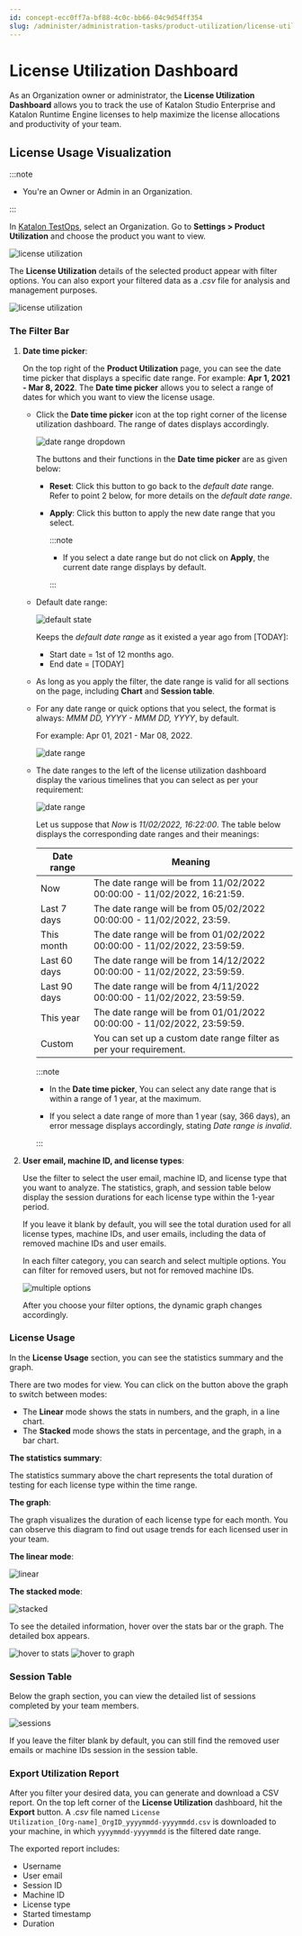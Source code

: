 ```yaml
---
id: concept-ecc0ff7a-bf88-4c0c-bb66-04c9d54ff354
slug: /administer/administration-tasks/product-utilization/license-utilization-dashboard
---
```


# License Utilization Dashboard

As an Organization owner or administrator, the **License Utilization Dashboard** allows you to track the use of Katalon Studio Enterprise and Katalon Runtime Engine licenses to help maximize the license allocations and productivity of your team.

## License Usage Visualization


:::note

-   You're an Owner or Admin in an Organization.

:::

In [Katalon TestOps](https://testops.katalon.io/), select an Organization. Go to **Settings &gt; Product Utilization** and choose the product you want to view.

<img src="https://github.com/katalon-studio/docs-images/raw/master/katalon-studio/docs/license-utilization-dashboard/K.S.E-8.2.5-license-utilization-dashboard-settings-product_utilization.PNG" alt="license utilization" />

The **License Utilization** details of the selected product appear with filter options. You can also export your filtered data as a *.csv* file for analysis and management purposes.

<img src="https://github.com/katalon-studio/docs-images/raw/master/katalon-studio/docs/license-utilization-dashboard/K.S.E-8.2.5-license-utilization-dashboard-default_state.png" alt="license utilization" />

### The Filter Bar

1.  **Date time picker**:

    On the top right of the **Product Utilization** page, you can see the date time picker that displays a specific date range. For example: **Apr 1, 2021 - Mar 8, 2022**. The **Date time picker** allows you to select a range of dates for which you want to view the license usage.

    -   Click the **Date time picker** icon at the top right corner of the license utilization dashboard. The range of dates displays accordingly.

        <img src="https://github.com/katalon-studio/docs-images/raw/master/katalon-studio/docs/license-utilization-dashboard/K.S.E-8.2.5-license-utilization-dashboard-date_range_picker.png" alt="date range dropdown" />

        The buttons and their functions in the **Date time picker** are as given below:

        -   **Reset**: Click this button to go back to the *default date* range. Refer to point 2 below, for more details on the *default date range*.

        -   **Apply**: Click this button to apply the new date range that you select.

            
            :::note

            -   If you select a date range but do not click on **Apply**, the current date range displays by default.

            :::

    -   Default date range:

        <img src="https://github.com/katalon-studio/docs-images/raw/4e58d346a97b11c73bc029feb1b84e5a991335bf/katalon-studio/docs/license-utilization-dashboard/K.S.E-8.2.5-license_utilization_default_state.png" alt="default state" />

        Keeps the *default date range* as it existed a year ago from \[TODAY\]:

        -   Start date = 1st of 12 months ago.
        -   End date = \[TODAY\]
    -   As long as you apply the filter, the date range is valid for all sections on the page, including **Chart** and **Session table**.

    -   For any date range or quick options that you select, the format is always: *MMM DD, YYYY - MMM DD, YYYY*, by default.

        For example: Apr 01, 2021 - Mar 08, 2022.

        <img src="https://github.com/katalon-studio/docs-images/raw/master/katalon-studio/docs/license-utilization-dashboard/K.S.E-8.2.5-license-utilization-dashboard-date_format.PNG" alt="date range" />

    -   The date ranges to the left of the license utilization dashboard display the various timelines that you can select as per your requirement:

        <img src="/doc_images/Documents/Administer/Administrative_Tasks/Product_Utilization/license-utilization-dashboard/Pictures/K.S.E-8.2.5-license-utilization-dashboard-date_range.png" width={250} alt="date range" />

        Let us suppose that *Now* is *11/02/2022, 16:22:00*. The table below displays the corresponding date ranges and their meanings:

        <table><tr><th>Date range</th><th>Meaning</th></tr><tbody><tr><td>Now</td><td>The date range will be from 11/02/2022 00:00:00 - 11/02/2022, 16:21:59.</td></tr><tr><td>Last 7 days</td><td>The date range will be from 05/02/2022 00:00:00 - 11/02/2022, 23:59.</td></tr><tr><td>This month</td><td>The date range will be from 01/02/2022 00:00:00 - 11/02/2022, 23:59:59.</td></tr><tr><td>Last 60 days</td><td>The date range will be from 14/12/2022 00:00:00 - 11/02/2022, 23:59:59.</td></tr><tr><td>Last 90 days</td><td>The date range will be from 4/11/2022 00:00:00 - 11/02/2022, 23:59:59.</td></tr><tr><td>This year</td><td>The date range will be from 01/01/2022 00:00:00 - 11/02/2022, 23:59:59.</td></tr><tr><td>Custom</td><td>You can set up a custom date range filter as per your requirement.</td></tr>        </tbody></table>

        
        :::note

        -   In the **Date time picker**, You can select any date range that is within a range of 1 year, at the maximum.

        -   If you select a date range of more than 1 year \(say, 366 days\), an error message displays accordingly, stating *Date range is invalid*.

        :::

2.  **User email, machine ID, and license types**:

    Use the filter to select the user email, machine ID, and license type that you want to analyze. The statistics, graph, and session table below display the session durations for each license type within the 1-year period.

    If you leave it blank by default, you will see the total duration used for all license types, machine IDs, and user emails, including the data of removed machine IDs and user emails.

    In each filter category, you can search and select multiple options. You can filter for removed users, but not for removed machine IDs.

    <img src="/doc_images/Documents/Administer/Administrative_Tasks/Product_Utilization/license-utilization-dashboard/Pictures/license-utilization-filter.png" alt="multiple options" />

    After you choose your filter options, the dynamic graph changes accordingly.


### License Usage

In the **License Usage** section, you can see the statistics summary and the graph.

There are two modes for view. You can click on the button above the graph to switch between modes:

-   The **Linear** mode shows the stats in numbers, and the graph, in a line chart.
-   The **Stacked** mode shows the stats in percentage, and the graph, in a bar chart.

**The statistics summary**:

The statistics summary above the chart represents the total duration of testing for each license type within the time range.

**The graph**:

The graph visualizes the duration of each license type for each month. You can observe this diagram to find out usage trends for each licensed user in your team.

**The linear mode**:

<img src="https://github.com/katalon-studio/docs-images/raw/master/katalon-studio/docs/license-utilization-dashboard/linear-example.png" alt="linear" />

**The stacked mode**:

<img src="https://github.com/katalon-studio/docs-images/raw/master/katalon-studio/docs/license-utilization-dashboard/stacked%20mode.png" alt="stacked" />

To see the detailed information, hover over the stats bar or the graph. The detailed box appears.

<img src="https://github.com/katalon-studio/docs-images/raw/master/katalon-studio/docs/license-utilization-dashboard/hover-statistic.png" alt="hover to stats" />

<img src="https://github.com/katalon-studio/docs-images/raw/master/katalon-studio/docs/license-utilization-dashboard/hover-graph.png" alt="hover to graph" />

### Session Table

Below the graph section, you can view the detailed list of sessions completed by your team members.

<img src="https://github.com/katalon-studio/docs-images/raw/4e58d346a97b11c73bc029feb1b84e5a991335bf/katalon-studio/docs/license-utilization-dashboard/K.S.E-8.2.5-license-utilization-dashboard-session_table.png" alt="sessions" />

If you leave the filter blank by default, you can still find the removed user emails or machine IDs session in the session table.

### Export Utilization Report

After you filter your desired data, you can generate and download a CSV report. On the top left corner of the **License Utilization** dashboard, hit the **Export** button. A *.csv* file named <code>License Utilization&#95;[Org-name]&#95;OrgID&#95;yyyymmdd-yyyymmdd.csv</code> is downloaded to your machine, in which <code>yyyymmdd-yyyymmdd</code> is the filtered date range.

The exported report includes:

-   Username
-   User email
-   Session ID
-   Machine ID
-   License type
-   Started timestamp
-   Duration